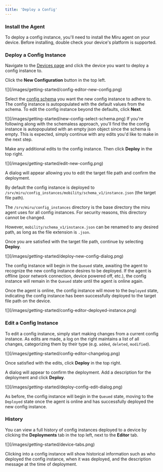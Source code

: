 ```yaml
---
title: 'Deploy a Config'
---
```




### Install the Agent
To deploy a config instance, you'll need to install the Miru agent on your device. Before installing, double check your device's platform is supported.

<SupportedPlatforms />

<InstallAgent />

### Deploy a Config Instance
Navigate to the [Devices page](https://configs.miruml.com/devices) and click the device you want to deploy a config instance to.

Click the **New Configuration** button in the top left.

<Frame>
   ![](/images/getting-started/config-editor-new-config.png)
</Frame>

Select the [config schema](/docs/basics/vocabulary#config-schema) you want the new config instance to adhere to. The config instance is autopopulated with the default values from the schema. To edit the config instance beyond the defaults, click **Next**.

<Frame>
   ![](/images/getting-started/new-config-select-schema.png)
</Frame>

<Note>
   If you're following along with the schemaless approach, you'll find the the config instance is autopopulated with an empty json object since the schema is empty. This is expected, simply continue with any edits you'd like to make in the next step.
</Note>

Make any additional edits to the config instance. Then click **Deploy** in the top right.

<Frame>
   ![](/images/getting-started/edit-new-config.png)
</Frame>

A dialog will appear allowing you to edit the target file path and confirm the deployment. 

By default the config instance is deployed to `/srv/miru/config_instances/mobility/schema_v1/instance.json` (the target file path). 

The `/srv/miru/config_instances` directory is the base directory the miru agent uses for all config instances. For security reasons, this directory cannot be changed.

However, `mobility/schema_v1/instance.json` can be renamed to any desired path, as long as the file extension is `.json`.

Once you are satisfied with the target file path, continue by selecting **Deploy**.

<Frame>
   ![](/images/getting-started/deploy-new-config-dialog.png)
</Frame>

The config instance will begin in the `Queued` state, awaiting the agent to recognize the new config instance desires to be deployed. If the agent is offline (poor network connection, device powered off, etc.), the config instance will remain in the `Queued` state until the agent is online again.

Once the agent is online, the config instance will move to the `Deployed` state, indicating the config instance has been successfully deployed to the target file path on the device.

<Frame>
   ![](/images/getting-started/config-editor-deployed-instance.png)
</Frame>

### Edit a Config Instance
To edit a config instance, simply start making changes from a current config instance. As edits are made, a log on the right maintains a list of all changes, categorizing them by their type (e.g. `added`, `deleted`, `modified`).

<Frame>
   ![](/images/getting-started/config-editor-changelog.png)
</Frame>

Once satisfied with the edits, click **Deploy** in the top right.

A dialog will appear to confirm the deployment. Add a description for the deployment and click **Deploy**.

<Frame>
   ![](/images/getting-started/deploy-config-edit-dialog.png)
</Frame>

As before, the config instance will begin in the `Queued` state, moving to the `Deployed` state once the agent is online and has successfully deployed the new config instance.

### History
You can view a full history of config instances deployed to a device by clicking the **Deployments** tab in the top left, next to the **Editor** tab. 

<Frame>
   ![](/images/getting-started/device-tabs.png)
</Frame>

Clicking into a config instance will show historical information such as who deployed the config instance, when it was deployed, and the description message at the time of deployment.